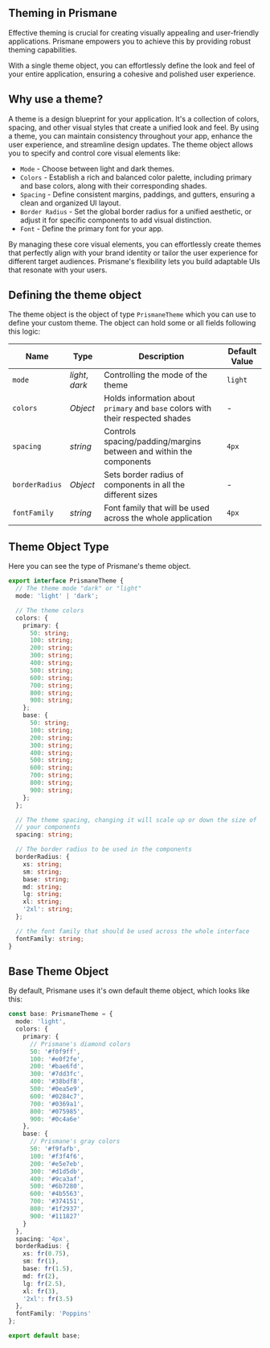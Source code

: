 ## Theming in Prismane

Effective theming is crucial for creating visually appealing and user-friendly applications. Prismane empowers you to achieve this by providing robust theming capabilities.

With a single theme object, you can effortlessly define the look and feel of your entire application, ensuring a cohesive and polished user experience.

## Why use a theme?

A theme is a design blueprint for your application. It's a collection of colors, spacing, and other visual styles that create a unified look and feel. By using a theme, you can maintain consistency throughout your app, enhance the user experience, and streamline design updates.
The theme object allows you to specify and control core visual elements like:

- `Mode` - Choose between light and dark themes.
- `Colors` - Establish a rich and balanced color palette, including primary and base colors, along with
  their corresponding shades.
- `Spacing` - Define consistent margins, paddings, and gutters, ensuring a clean and organized UI layout.
- `Border Radius` - Set the global border radius for a unified aesthetic, or adjust it for specific components to add
  visual distinction.
- `Font` - Define the primary font for your app.

By managing these core visual elements, you can effortlessly create themes that perfectly align with your brand identity or tailor the user experience for different target audiences.
Prismane's flexibility lets you build adaptable UIs that resonate with your users.

## Defining the theme object

The theme object is the object of type `PrismaneTheme` which you can use to define your custom theme.
The object can hold some or all fields following this logic:

| Name           | Type            | Description                                                                     | Default Value |
| -------------- | --------------- | ------------------------------------------------------------------------------- | ------------- |
| `mode`         | _light_, _dark_ | Controlling the mode of the theme                                               | `light`       |
| `colors`       | _Object_        | Holds information about `primary` and `base` colors with their respected shades | -             |
| `spacing`      | _string_        | Controls spacing/padding/margins between and within the components              | `4px`         |
| `borderRadius` | _Object_        | Sets border radius of components in all the different sizes                     | -             |
| `fontFamily`   | _string_        | Font family that will be used across the whole application                      | `4px`         |

## Theme Object Type

Here you can see the type of Prismane's theme object.

```ts
export interface PrismaneTheme {
  // The theme mode "dark" or "light"
  mode: 'light' | 'dark';

  // The theme colors
  colors: {
    primary: {
      50: string;
      100: string;
      200: string;
      300: string;
      400: string;
      500: string;
      600: string;
      700: string;
      800: string;
      900: string;
    };
    base: {
      50: string;
      100: string;
      200: string;
      300: string;
      400: string;
      500: string;
      600: string;
      700: string;
      800: string;
      900: string;
    };
  };

  // The theme spacing, changing it will scale up or down the size of
  // your components
  spacing: string;

  // The border radius to be used in the components
  borderRadius: {
    xs: string;
    sm: string;
    base: string;
    md: string;
    lg: string;
    xl: string;
    '2xl': string;
  };

  // the font family that should be used across the whole interface
  fontFamily: string;
}
```

## Base Theme Object

By default, Prismane uses it's own default theme object, which looks like this:

```ts
const base: PrismaneTheme = {
  mode: 'light',
  colors: {
    primary: {
      // Prismane's diamond colors
      50: '#f0f9ff',
      100: '#e0f2fe',
      200: '#bae6fd',
      300: '#7dd3fc',
      400: '#38bdf8',
      500: '#0ea5e9',
      600: '#0284c7',
      700: '#0369a1',
      800: '#075985',
      900: '#0c4a6e'
    },
    base: {
      // Prismane's gray colors
      50: '#f9fafb',
      100: '#f3f4f6',
      200: '#e5e7eb',
      300: '#d1d5db',
      400: '#9ca3af',
      500: '#6b7280',
      600: '#4b5563',
      700: '#374151',
      800: '#1f2937',
      900: '#111827'
    }
  },
  spacing: '4px',
  borderRadius: {
    xs: fr(0.75),
    sm: fr(1),
    base: fr(1.5),
    md: fr(2),
    lg: fr(2.5),
    xl: fr(3),
    '2xl': fr(3.5)
  },
  fontFamily: 'Poppins'
};

export default base;
```

